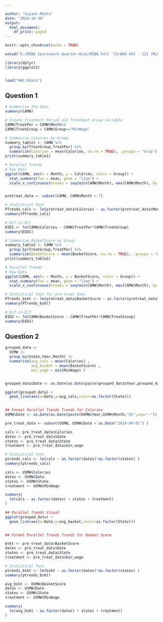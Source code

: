 ```yaml
---

author: "Suyash Mohta"
date: "2024-10-30"
output:
  html_document:
    df_print: paged
---
```


```r
knitr::opts_chunk$set(echo = TRUE)
```


```r

setwd("E:/MSBA Coursework Quarter-Wise/MSBA Fall '24/BAX 401 - III (Mike)/HomeWork 2")

library(dplyr)
library(ggplot2)


load("HW2.Rdata")
```


## Question 1

```r


# Summarize the data
summary(CAMW)

# Create Treatment Period and Treatment Group variable
CAMW$TreatPer = CAMW$Month>6
CAMW$TreatGroup = CAMW$Group=="MinWage"

# Summarize Calories by Group
summary_table1 <- CAMW %>%
  group_by(TreatGroup,TreatPer) %>%
  summarize(Calories = mean(Calories, na.rm = TRUE), .groups = "drop")
print(summary_table1)

# Parallel Trends
# Raw Data
ggplot(CAMW, aes(x = Month, y = Calories, color = Group)) +
  stat_summary(fun = mean, geom = "line") +
  scale_x_continuous(breaks = seq(min(CAMW$Month), max(CAMW$Month), by = 1))


pretreat_data <- subset(CAMW, CAMW$Month < 7)

# Statistical Test
PTrends_cals <- lm(pretreat_data$Calories ~ as.factor(pretreat_data$Month)*pretreat_data$TreatGroup)
summary(PTrends_cals)

# Dif-in-Dif
DID1 <- lm(CAMW$Calories ~ CAMW$TreatPer*CAMW$TreatGroup)
summary(DID1)

```



```r


# Summarize BasketScore by Group
summary_table2 <- CAMW %>%
  group_by(TreatGroup,TreatPer) %>%
  summarize(BasketScore = mean(BasketScore, na.rm = TRUE), .groups = "drop")
print(summary_table2)

# Parallel Trends
# Raw Data
ggplot(CAMW, aes(x = Month, y = BasketScore, color = Group)) +
  stat_summary(fun = mean, geom = "line") +
  scale_x_continuous(breaks = seq(min(CAMW$Month), max(CAMW$Month), by = 1))

# Statistical Test for pre-treat data
PTrends_bskt <- lm(pretreat_data$BasketScore ~ as.factor(pretreat_data$Month)*pretreat_data$TreatGroup)
summary(PTrends_bskt)

# Dif-in-Dif
DID2 <- lm(CAMW$BasketScore ~ CAMW$TreatPer*CAMW$TreatGroup)
summary(DID2)


```



## Question 2


```r

grouped_data <- 
  USMW |> 
  group_by(State,Year,Month) |> 
  summarise(avg_cals = mean(Calories) , 
            avg_basket = mean(BasketScore) , 
            min_wage = min(MinWage) )


grouped_data$Date <- as.Date(as.Date(paste(grouped_data$Year,grouped_data$Month,"01",sep="-")) )  

ggplot(grouped_data) + 
  geom_line(aes(x=Date,y=avg_cals,color=as.factor(State)))
  


```



```r

## Formal Parallel Trends Trends for Calories
USMW$Date <- as.Date(as.Date(paste(USMW$Year,USMW$Month,"01",sep="-")) )

pre_treat_data <- subset(USMW, USMW$Date < as.Date("2014-09-01") )

cals <- pre_treat_data$Calories
dates <- pre_treat_data$Date
states <- pre_treat_data$State
treatment <- pre_treat_data$min_wage

# Statistical Test
ptrends_cals <- lm(cals ~ as.factor(dates)*as.factor(states) )
summary(ptrends_cals)


```


```r

cals <- USMW$Calories
dates <- USMW$Date
states <- USMW$State
treatment <- USMW$MinWage

summary(
  lm(cals ~ as.factor(dates) + states + treatment)
)

```



```r

## Parallel Trends Visual
ggplot(grouped_data) + 
  geom_line(aes(x=Date,y=avg_basket,color=as.factor(State)))
  
```

```r
## Formal Parallel Trends Trends for Basket Score

bskt <- pre_treat_data$BasketScore
dates <- pre_treat_data$Date
states <- pre_treat_data$State
treatment <- pre_treat_data$min_wage

# Statistical Test
ptrends_bskt <- lm(bskt ~ as.factor(dates)*as.factor(states) )
summary(ptrends_bskt)

```



```r

avg_bskt <- USMW$BasketScore
dates <- USMW$Date
states <- USMW$State
treatment <- USMW$MinWage

summary(
  lm(avg_bskt ~ as.factor(dates) + states + treatment)
)


```

